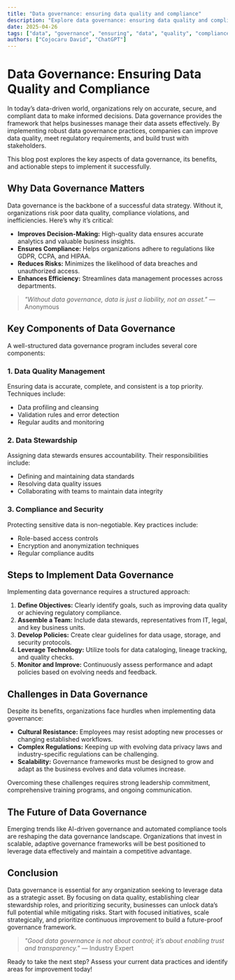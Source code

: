 ```yaml
---
title: "Data governance: ensuring data quality and compliance"
description: "Explore data governance: ensuring data quality and compliance in this detailed guide, offering insights, strategies, and practical tips to enhance your understanding and application of the topic."
date: 2025-04-26
tags: ["data", "governance", "ensuring", "data", "quality", "compliance"]
authors: ["Cojocaru David", "ChatGPT"]
---
```


# Data Governance: Ensuring Data Quality and Compliance

In today’s data-driven world, organizations rely on accurate, secure, and compliant data to make informed decisions. Data governance provides the framework that helps businesses manage their data assets effectively. By implementing robust data governance practices, companies can improve data quality, meet regulatory requirements, and build trust with stakeholders.

This blog post explores the key aspects of data governance, its benefits, and actionable steps to implement it successfully.

## Why Data Governance Matters

Data governance is the backbone of a successful data strategy. Without it, organizations risk poor data quality, compliance violations, and inefficiencies. Here’s why it’s critical:

*   **Improves Decision-Making:** High-quality data ensures accurate analytics and valuable business insights.
*   **Ensures Compliance:** Helps organizations adhere to regulations like GDPR, CCPA, and HIPAA.
*   **Reduces Risks:** Minimizes the likelihood of data breaches and unauthorized access.
*   **Enhances Efficiency:** Streamlines data management processes across departments.

> *"Without data governance, data is just a liability, not an asset."* — Anonymous

## Key Components of Data Governance

A well-structured data governance program includes several core components:

### 1. Data Quality Management

Ensuring data is accurate, complete, and consistent is a top priority. Techniques include:

*   Data profiling and cleansing
*   Validation rules and error detection
*   Regular audits and monitoring

### 2. Data Stewardship

Assigning data stewards ensures accountability. Their responsibilities include:

*   Defining and maintaining data standards
*   Resolving data quality issues
*   Collaborating with teams to maintain data integrity

### 3. Compliance and Security

Protecting sensitive data is non-negotiable. Key practices include:

*   Role-based access controls
*   Encryption and anonymization techniques
*   Regular compliance audits

## Steps to Implement Data Governance

Implementing data governance requires a structured approach:

1.  **Define Objectives:** Clearly identify goals, such as improving data quality or achieving regulatory compliance.
2.  **Assemble a Team:** Include data stewards, representatives from IT, legal, and key business units.
3.  **Develop Policies:** Create clear guidelines for data usage, storage, and security protocols.
4.  **Leverage Technology:** Utilize tools for data cataloging, lineage tracking, and quality checks.
5.  **Monitor and Improve:** Continuously assess performance and adapt policies based on evolving needs and feedback.

## Challenges in Data Governance

Despite its benefits, organizations face hurdles when implementing data governance:

*   **Cultural Resistance:** Employees may resist adopting new processes or changing established workflows.
*   **Complex Regulations:** Keeping up with evolving data privacy laws and industry-specific regulations can be challenging.
*   **Scalability:** Governance frameworks must be designed to grow and adapt as the business evolves and data volumes increase.

Overcoming these challenges requires strong leadership commitment, comprehensive training programs, and ongoing communication.

## The Future of Data Governance

Emerging trends like AI-driven governance and automated compliance tools are reshaping the data governance landscape. Organizations that invest in scalable, adaptive governance frameworks will be best positioned to leverage data effectively and maintain a competitive advantage.

## Conclusion

Data governance is essential for any organization seeking to leverage data as a strategic asset. By focusing on data quality, establishing clear stewardship roles, and prioritizing security, businesses can unlock data’s full potential while mitigating risks. Start with focused initiatives, scale strategically, and prioritize continuous improvement to build a future-proof governance framework.

> *"Good data governance is not about control; it’s about enabling trust and transparency."* — Industry Expert

Ready to take the next step? Assess your current data practices and identify areas for improvement today!
